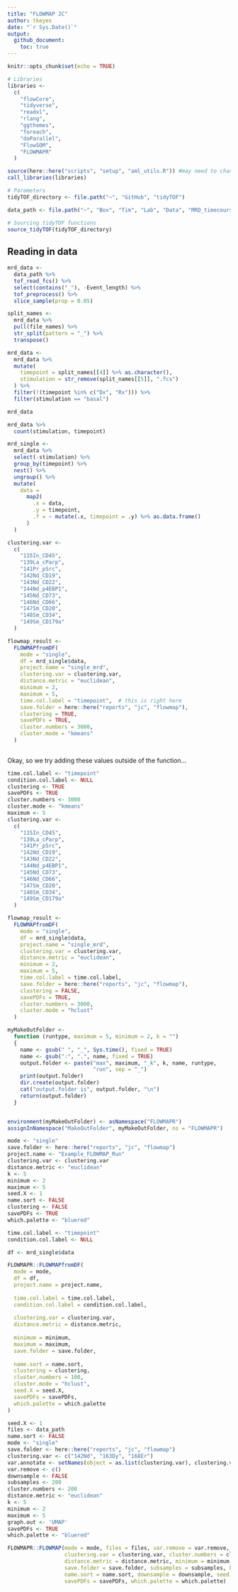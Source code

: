 ```yaml
---
title: "FLOWMAP JC"
author: tkeyes
date: "`r Sys.Date()`"
output: 
  github_document:
    toc: true
---
```


```r
knitr::opts_chunk$set(echo = TRUE)
```

```r
# Libraries
libraries <- 
  c(
    "flowCore", 
    "tidyverse", 
    "readxl", 
    "rlang", 
    "ggthemes", 
    "foreach", 
    "doParallel", 
    "FlowSOM",
    "FLOWMAPR"
  )

source(here::here("scripts", "setup", "aml_utils.R")) #may need to change on scg machines
call_libraries(libraries)

# Parameters
tidyTOF_directory <- file.path("~", "GitHub", "tidyTOF")

data_path <- file.path("~", "Box", "Tim", "Lab", "Data", "MRD_timecourse_files", "MRD_01")

# Sourcing tidyTOF functions
source_tidyTOF(tidyTOF_directory)
```

## Reading in data


```r
mrd_data <- 
  data_path %>% 
  tof_read_fcs() %>% 
  select(contains("_"), -Event_length) %>% 
  tof_preprocess() %>% 
  slice_sample(prop = 0.05)
```


```r
split_names <- 
  mrd_data %>% 
  pull(file_names) %>% 
  str_split(pattern = "_") %>% 
  transpose()

mrd_data <- 
  mrd_data %>% 
  mutate(
    timepoint = split_names[[4]] %>% as.character(), 
    stimulation = str_remove(split_names[[5]], ".fcs")
  ) %>% 
  filter(!(timepoint %in% c("Dx", "Rx"))) %>%
  filter(stimulation == "basal")
```

```r
mrd_data
```

```r
mrd_data %>% 
  count(stimulation, timepoint)
```



```r
mrd_single <- 
  mrd_data %>% 
  select(-stimulation) %>% 
  group_by(timepoint) %>% 
  nest() %>% 
  ungroup() %>% 
  mutate(
    data = 
      map2(
        .x = data, 
        .y = timepoint, 
        .f = ~ mutate(.x, timepoint = .y) %>% as.data.frame()
      )
  )

clustering.var <- 
  c(
    "115In_CD45",
    "139La_cParp",
    "141Pr_pSrc",
    "142Nd_CD19",
    "143Nd_CD22",
    "144Nd_p4EBP1",
    "145Nd_CD73",
    "146Nd_CD66",
    "147Sm_CD20",
    "148Sm_CD34",
    "149Sm_CD179a" 
  )

```

```r
flowmap_result <- 
  FLOWMAPfromDF(
    mode = "single", 
    df = mrd_single$data, 
    project.name = "single_mrd", 
    clustering.var = clustering.var, 
    distance.metric = "euclidean", 
    minimum = 2,
    maximum = 5,
    time.col.label = "timepoint",  # this is right here
    save.folder = here::here("reports", "jc", "flowmap"), 
    clustering = TRUE, 
    savePDFs = TRUE, 
    cluster.numbers = 3000, 
    cluster.mode = "kmeans"
  )
  
```

Okay, so we try adding these values outside of the function...

```r
time.col.label <- "timepoint"
condition.col.label <- NULL
clustering <- TRUE
savePDFs <- TRUE
cluster.numbers <- 3000
cluster.mode <- "kmeans"
maximum <- 5
clustering.var <-
  c(
    "115In_CD45",
    "139La_cParp",
    "141Pr_pSrc",
    "142Nd_CD19",
    "143Nd_CD22",
    "144Nd_p4EBP1",
    "145Nd_CD73",
    "146Nd_CD66",
    "147Sm_CD20",
    "148Sm_CD34",
    "149Sm_CD179a"
  )

flowmap_result <- 
  FLOWMAPfromDF(
    mode = "single", 
    df = mrd_single$data, 
    project.name = "single_mrd", 
    clustering.var = clustering.var, 
    distance.metric = "euclidean", 
    minimum = 2,
    maximum = 5,
    time.col.label = time.col.label,
    save.folder = here::here("reports", "jc", "flowmap"), 
    clustering = FALSE, 
    savePDFs = TRUE, 
    cluster.numbers = 3000, 
    cluster.mode = "hclust"
  )
```



```r
myMakeOutFolder <- 
  function (runtype, maximum = 5, minimum = 2, k = "") 
  {
    name <- gsub(" ", "_", Sys.time(), fixed = TRUE)
    name <- gsub(":", ".", name, fixed = TRUE)
    output.folder <- paste("max", maximum, "_k", k, name, runtype, 
                           "run", sep = "_")
    print(output.folder)
    dir.create(output.folder)
    cat("output.folder is", output.folder, "\n")
    return(output.folder)
  }


environment(myMakeOutFolder) <- asNamespace("FLOWMAPR")
assignInNamespace("MakeOutFolder", myMakeOutFolder, ns = "FLOWMAPR")
```


```r
mode <- "single"
save.folder <- here::here("reports", "jc", "flowmap")
project.name <- "Example_FLOWMAP_Run"
clustering.var <- clustering.var
distance.metric <- "euclidean"
k <- 5
minimum <- 2
maximum <- 5
seed.X <- 1
name.sort <- FALSE
clustering <- FALSE
savePDFs <- TRUE
which.palette <- "bluered"

time.col.label <- "timepoint"
condition.col.label <- NULL

df <- mrd_single$data

FLOWMAPR::FLOWMAPfromDF(
  mode = mode, 
  df = df, 
  project.name = project.name,
                        
  time.col.label = time.col.label, 
  condition.col.label = condition.col.label,
                        
  clustering.var = clustering.var, 
  distance.metric = distance.metric,
                        
  minimum = minimum, 
  maximum = maximum, 
  save.folder = save.folder,
                        
  name.sort = name.sort, 
  clustering = clustering, 
  cluster.numbers = 100, 
  cluster.mode = "hclust",
  seed.X = seed.X, 
  savePDFs = savePDFs, 
  which.palette = which.palette
)
```


```r
seed.X <- 1
files <- data_path
name.sort <- FALSE
mode <- "single"
save.folder <- here::here("reports", "jc", "flowmap")
clustering.var <- c("142Nd", "163Dy", "168Er")
var.annotate <- setNames(object = as.list(clustering.var), clustering.var)
var.remove <- c()
downsample <- FALSE
subsamples <- 200
cluster.numbers <- 200
distance.metric <- "euclidean"
k <- 5
minimum <- 2
maximum <- 5
graph.out <- 'UMAP'
savePDFs <- TRUE
which.palette <- "bluered"

FLOWMAPR::FLOWMAP(mode = mode, files = files, var.remove = var.remove, var.annotate = var.annotate,
                  clustering.var = clustering.var, cluster.numbers = cluster.numbers,
                  distance.metric = distance.metric, minimum = minimum, maximum = maximum,
                  save.folder = save.folder, subsamples = subsamples, k = k, graph.out = graph.out,
                  name.sort = name.sort, downsample = downsample, seed.X = seed.X,
                  savePDFs = savePDFs, which.palette = which.palette)
```


